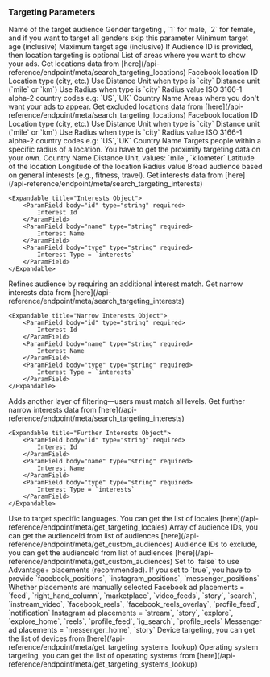 ### Targeting Parameters

<ParamField body="audienceName" type="string" required>
	Name of the target audience
</ParamField>

<ParamField body="gender" type="string">
	Gender targeting , `1` for male, `2` for female, and if you want to target
	all genders skip this parameter
</ParamField>

<ParamField body="ages" type="object">
	<Expandable title="Age Targeting Object">
		<ParamField body="minAge" type="number" required>
			Minimum target age (inclusive)
		</ParamField>
		<ParamField body="maxAge" type="number" required>
			Maximum target age (inclusive)
		</ParamField>
	</Expandable>
</ParamField>

<ParamField body="locations" type="object[]" required>
    <Note>If Audience ID is provided, then location targeting is optional</Note>
	List of areas where you want to show your ads. Get locations data from [here](/api-reference/endpoint/meta/search_targeting_locations)
    <Expandable title="Location Targeting Object">
    	<ParamField body="id" type="string" required>
    		Facebook location ID
    	</ParamField>
    	<ParamField body="type" type="string" required>
    		Location type (city, etc.)
    	</ParamField>
    	<ParamField body="distance_unit" type="string">
    		<Note>Use Distance Unit when type is `city`</Note>
    		Distance unit (`mile` or `km`)
    	</ParamField>
    	<ParamField body="radius" type="number">
    		<Note>Use Radius when type is `city`</Note>
    		Radius value
    	</ParamField>
    	<ParamField body="countryCode" type="string">
    		ISO 3166-1 alpha-2 country codes e.g: `US`,`UK`
    	</ParamField>
    	<ParamField body="countryName" type="string">
    		Country Name
    	</ParamField>
    </Expandable>

</ParamField>

<ParamField body="excludedLocations" type="object[]">
	Areas where you don't want your ads to appear. Get excluded locations data
	from [here](/api-reference/endpoint/meta/search_targeting_locations)
	<Expandable title="Location Targeting Object">
		<ParamField body="id" type="string" required>
			Facebook location ID
		</ParamField>
		<ParamField body="type" type="string" required>
			Location type (city, etc.)
		</ParamField>
		<ParamField body="distance_unit" type="string">
			<Note>Use Distance Unit when type is `city`</Note>
			Distance unit (`mile` or `km`)
    	</ParamField>
    	<ParamField body="radius" type="number">
    		<Note>Use Radius when type is `city`</Note>
    		Radius value
    	</ParamField>
    	<ParamField body="countryCode" type="string">
    		ISO 3166-1 alpha-2 country codes e.g: `US`,`UK`
    	</ParamField>
    	<ParamField body="countryName" type="string">
    		Country Name
    	</ParamField>
    </Expandable>

</ParamField>

<ParamField body="proximityTargeting" type="object[]">
	Targets people within a specific radius of a location. You have to get the
	proximity targeting data on your own.
	<Expandable title="Proximity Targeting Object">
		<ParamField body="countryName" type="string">
			Country Name
		</ParamField>
		<ParamField body="distance_unit" type="string" required>
			Distance Unit, values: `mile`, `kilometer`
		</ParamField>
		<ParamField body="latitude" type="string" required>
			Latitude of the location
		</ParamField>
		<ParamField body="longitude" type="string" required>
			Longitude of the location
		</ParamField>
		<ParamField body="radius" type="number" required>
			Radius value
		</ParamField>
	</Expandable>
</ParamField>

<ParamField body="interests" type="object[]">
	Broad audience based on general interests (e.g., fitness, travel). Get interests data from [here](/api-reference/endpoint/meta/search_targeting_interests)

    <Expandable title="Interests Object">
    	<ParamField body="id" type="string" required>
    		Interest Id
    	</ParamField>
    	<ParamField body="name" type="string" required>
    		Interest Name
    	</ParamField>
    	<ParamField body="type" type="string" required>
    		Interest Type = `interests`
    	</ParamField>
    </Expandable>

</ParamField>

<ParamField body="narrowInterests" type="object[]">
	 Refines audience by requiring an additional interest match. Get narrow interests data from [here](/api-reference/endpoint/meta/search_targeting_interests)

    <Expandable title="Narrow Interests Object">
    	<ParamField body="id" type="string" required>
    		Interest Id
    	</ParamField>
    	<ParamField body="name" type="string" required>
    		Interest Name
    	</ParamField>
    	<ParamField body="type" type="string" required>
    		Interest Type = `interests`
    	</ParamField>
    </Expandable>

</ParamField>

<ParamField body="furtherInterests" type="object[]">
	Adds another layer of filtering—users must match all levels. Get further narrow interests data from [here](/api-reference/endpoint/meta/search_targeting_interests)

    <Expandable title="Further Interests Object">
    	<ParamField body="id" type="string" required>
    		Interest Id
    	</ParamField>
    	<ParamField body="name" type="string" required>
    		Interest Name
    	</ParamField>
    	<ParamField body="type" type="string" required>
    		Interest Type = `interests`
    	</ParamField>
    </Expandable>

</ParamField>

<ParamField body="targetLocales" type="number[]">
	Use to target specific languages. You can get the list of locales
	[here](/api-reference/endpoint/meta/get_targeting_locales)
</ParamField>

<ParamField body="audienceId" type="string[]">
	Array of audience IDs, you can get the audienceId from list of audiences
	[here](/api-reference/endpoint/meta/get_custom_audiences)
</ParamField>

<ParamField body="excludedAudienceIds" type="string[]">
	Audience IDs to exclude, you can get the audienceId from list of audiences
	[here](/api-reference/endpoint/meta/get_custom_audiences)
</ParamField>

<ParamField body="manualPlacements" type="boolean" default={false}>
	<Note>Set to `false` to use Advantage+ placements (recommended).</Note>
	<Note>
		If you set to `true`, you have to provide `facebook_positions`,
		`instagram_positions`, `messenger_positions`
	</Note>
	Whether placements are manually selected
</ParamField>

<ParamField body="facebook_positions" type="string[]">
	Facebook ad placements = `feed`, `right_hand_column`, `marketplace`,
	`video_feeds`, `story`, `search`, `instream_video`, `facebook_reels`,
	`facebook_reels_overlay`, `profile_feed`, `notification`
</ParamField>

<ParamField body="instagram_positions" type="string[]">
	Instagram ad placements = `stream`, `story`, `explore`, `explore_home`,
	`reels`, `profile_feed`, `ig_search`, `profile_reels`
</ParamField>

<ParamField body="messenger_positions" type="string[]">
	Messenger ad placements = `messenger_home`, `story`
</ParamField>

<ParamField body="userDevices" type="string[]">
	Device targeting, you can get the list of devices from
	[here](/api-reference/endpoint/meta/get_targeting_systems_lookup)
</ParamField>

<ParamField body="userOS" type="string[]">
	Operating system targeting, you can get the list of operating systems from
	[here](/api-reference/endpoint/meta/get_targeting_systems_lookup)
</ParamField>
